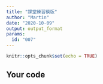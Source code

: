 ```yaml
---
title: "課堂練習模版"
author: "Martin"
date: "2020-10-09"
output: output_format
params:
  id: "007"
---
```


```r
knitr::opts_chunk$set(echo = TRUE)
```

## Your code

```r

```

